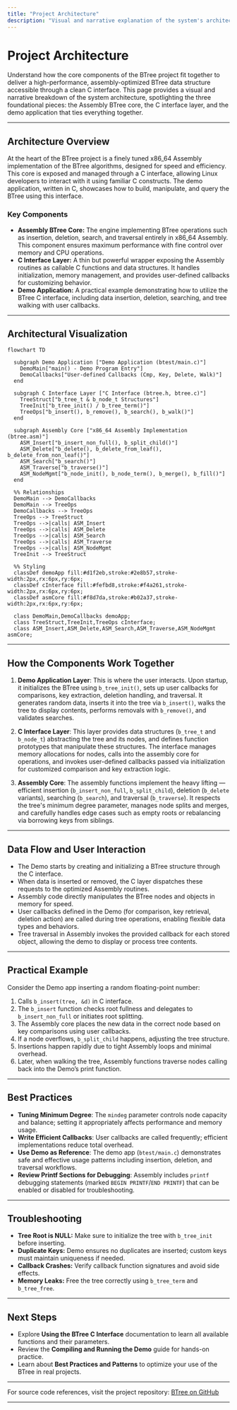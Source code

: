 ```yaml
---
title: "Project Architecture"
description: "Visual and narrative explanation of the system's architecture: Assembly BTree core, C interface layer, and demo application. Uses a mermaid diagram to clarify how these pieces connect and the data flows between them."
---
```


# Project Architecture

Understand how the core components of the BTree project fit together to deliver a high-performance, assembly-optimized BTree data structure accessible through a clean C interface. This page provides a visual and narrative breakdown of the system architecture, spotlighting the three foundational pieces: the Assembly BTree core, the C interface layer, and the demo application that ties everything together.

---

## Architecture Overview

At the heart of the BTree project is a finely tuned x86_64 Assembly implementation of the BTree algorithms, designed for speed and efficiency. This core is exposed and managed through a C interface, allowing Linux developers to interact with it using familiar C constructs. The demo application, written in C, showcases how to build, manipulate, and query the BTree using this interface.

### Key Components

- **Assembly BTree Core:** The engine implementing BTree operations such as insertion, deletion, search, and traversal entirely in x86_64 Assembly. This component ensures maximum performance with fine control over memory and CPU operations.
- **C Interface Layer:** A thin but powerful wrapper exposing the Assembly routines as callable C functions and data structures. It handles initialization, memory management, and provides user-defined callbacks for customizing behavior.
- **Demo Application:** A practical example demonstrating how to utilize the BTree C interface, including data insertion, deletion, searching, and tree walking with user callbacks.

---

## Architectural Visualization

```mermaid
flowchart TD

  subgraph Demo Application ["Demo Application (btest/main.c)"]
    DemoMain["main() - Demo Program Entry"]
    DemoCallbacks["User-defined Callbacks (Cmp, Key, Delete, Walk)"]
  end

  subgraph C Interface Layer ["C Interface (btree.h, btree.c)"]
    TreeStruct["b_tree_t & b_node_t Structures"]
    TreeInit["b_tree_init() / b_tree_term()"]
    TreeOps["b_insert(), b_remove(), b_search(), b_walk()"]
  end

  subgraph Assembly Core ["x86_64 Assembly Implementation (btree.asm)"]
    ASM_Insert["b_insert_non_full(), b_split_child()"]
    ASM_Delete["b_delete(), b_delete_from_leaf(), b_delete_from_non_leaf()"]
    ASM_Search["b_search()"]
    ASM_Traverse["b_traverse()"]
    ASM_NodeMgmt["b_node_init(), b_node_term(), b_merge(), b_fill()"]
  end

  %% Relationships
  DemoMain --> DemoCallbacks
  DemoMain --> TreeOps
  DemoCallbacks --> TreeOps
  TreeOps --> TreeStruct
  TreeOps -->|calls| ASM_Insert
  TreeOps -->|calls| ASM_Delete
  TreeOps -->|calls| ASM_Search
  TreeOps -->|calls| ASM_Traverse
  TreeOps -->|calls| ASM_NodeMgmt
  TreeInit --> TreeStruct

  %% Styling
  classDef demoApp fill:#d1f2eb,stroke:#2e8b57,stroke-width:2px,rx:6px,ry:6px;
  classDef cInterface fill:#fefbd8,stroke:#f4a261,stroke-width:2px,rx:6px,ry:6px;
  classDef asmCore fill:#f8d7da,stroke:#b02a37,stroke-width:2px,rx:6px,ry:6px;

  class DemoMain,DemoCallbacks demoApp;
  class TreeStruct,TreeInit,TreeOps cInterface;
  class ASM_Insert,ASM_Delete,ASM_Search,ASM_Traverse,ASM_NodeMgmt asmCore;

```

---

## How the Components Work Together

1. **Demo Application Layer**: This is where the user interacts. Upon startup, it initializes the BTree using `b_tree_init()`, sets up user callbacks for comparisons, key extraction, deletion handling, and traversal. It generates random data, inserts it into the tree via `b_insert()`, walks the tree to display contents, performs removals with `b_remove()`, and validates searches.

2. **C Interface Layer**: This layer provides data structures (`b_tree_t` and `b_node_t`) abstracting the tree and its nodes, and defines function prototypes that manipulate these structures. The interface manages memory allocations for nodes, calls into the assembly core for operations, and invokes user-defined callbacks passed via initialization for customized comparison and key extraction logic.

3. **Assembly Core**: The assembly functions implement the heavy lifting — efficient insertion (`b_insert_non_full`, `b_split_child`), deletion (`b_delete` variants), searching (`b_search`), and traversal (`b_traverse`). It respects the tree's minimum degree parameter, manages node splits and merges, and carefully handles edge cases such as empty roots or rebalancing via borrowing keys from siblings.

---

## Data Flow and User Interaction

- The Demo starts by creating and initializing a BTree structure through the C interface.
- When data is inserted or removed, the C layer dispatches these requests to the optimized Assembly routines.
- Assembly code directly manipulates the BTree nodes and objects in memory for speed.
- User callbacks defined in the Demo (for comparison, key retrieval, deletion action) are called during tree operations, enabling flexible data types and behaviors.
- Tree traversal in Assembly invokes the provided callback for each stored object, allowing the demo to display or process tree contents.

---

## Practical Example

Consider the Demo app inserting a random floating-point number:

1. Calls `b_insert(tree, &d)` in C interface.
2. The `b_insert` function checks root fullness and delegates to `b_insert_non_full` or initiates root splitting.
3. The Assembly core places the new data in the correct node based on key comparisons using user callbacks.
4. If a node overflows, `b_split_child` happens, adjusting the tree structure.
5. Insertions happen rapidly due to tight Assembly loops and minimal overhead.
6. Later, when walking the tree, Assembly functions traverse nodes calling back into the Demo’s print function.

---

## Best Practices

- **Tuning Minimum Degree**: The `mindeg` parameter controls node capacity and balance; setting it appropriately affects performance and memory usage.
- **Write Efficient Callbacks**: User callbacks are called frequently; efficient implementations reduce total overhead.
- **Use Demo as Reference**: The demo app (`btest/main.c`) demonstrates safe and effective usage patterns including insertion, deletion, and traversal workflows.
- **Review Printf Sections for Debugging**: Assembly includes `printf` debugging statements (marked `BEGIN PRINTF`/`END PRINTF`) that can be enabled or disabled for troubleshooting.

---

## Troubleshooting

- **Tree Root is NULL:** Make sure to initialize the tree with `b_tree_init` before inserting.
- **Duplicate Keys:** Demo ensures no duplicates are inserted; custom keys must maintain uniqueness if needed.
- **Callback Crashes:** Verify callback function signatures and avoid side effects.
- **Memory Leaks:** Free the tree correctly using `b_tree_term` and `b_tree_free`.

---

## Next Steps

- Explore **Using the BTree C Interface** documentation to learn all available functions and their parameters.
- Review the **Compiling and Running the Demo** guide for hands-on practice.
- Learn about **Best Practices and Patterns** to optimize your use of the BTree in real projects.

---

For source code references, visit the project repository: [BTree on GitHub](https://github.com/KatoKode/BTree)

---